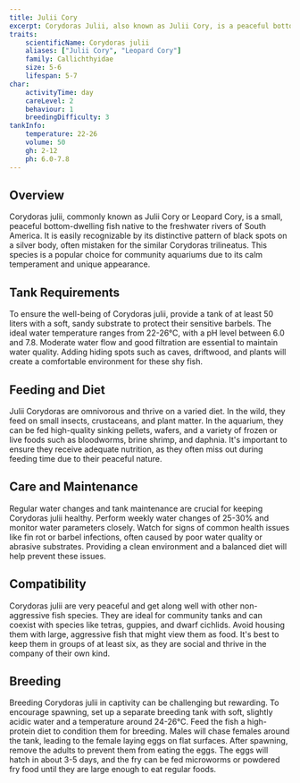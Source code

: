 ```yaml
---
title: Julii Cory
excerpt: Corydoras Julii, also known as Julii Cory, is a peaceful bottom-dwelling fish with distinctive black markings, ideal for community aquariums.
traits:
    scientificName: Corydoras julii
    aliases: ["Julii Cory", "Leopard Cory"]
    family: Callichthyidae
    size: 5-6
    lifespan: 5-7
char:
    activityTime: day
    careLevel: 2
    behaviour: 1
    breedingDifficulty: 3
tankInfo:
    temperature: 22-26
    volume: 50
    gh: 2-12
    ph: 6.0-7.8
---
```


## Overview
Corydoras julii, commonly known as Julii Cory or Leopard Cory, is a small, peaceful bottom-dwelling fish native to the freshwater rivers of South America. It is easily recognizable by its distinctive pattern of black spots on a silver body, often mistaken for the similar Corydoras trilineatus. This species is a popular choice for community aquariums due to its calm temperament and unique appearance.

## Tank Requirements
To ensure the well-being of Corydoras julii, provide a tank of at least 50 liters with a soft, sandy substrate to protect their sensitive barbels. The ideal water temperature ranges from 22-26°C, with a pH level between 6.0 and 7.8. Moderate water flow and good filtration are essential to maintain water quality. Adding hiding spots such as caves, driftwood, and plants will create a comfortable environment for these shy fish.

## Feeding and Diet
Julii Corydoras are omnivorous and thrive on a varied diet. In the wild, they feed on small insects, crustaceans, and plant matter. In the aquarium, they can be fed high-quality sinking pellets, wafers, and a variety of frozen or live foods such as bloodworms, brine shrimp, and daphnia. It's important to ensure they receive adequate nutrition, as they often miss out during feeding time due to their peaceful nature.

## Care and Maintenance
Regular water changes and tank maintenance are crucial for keeping Corydoras julii healthy. Perform weekly water changes of 25-30% and monitor water parameters closely. Watch for signs of common health issues like fin rot or barbel infections, often caused by poor water quality or abrasive substrates. Providing a clean environment and a balanced diet will help prevent these issues.

## Compatibility
Corydoras julii are very peaceful and get along well with other non-aggressive fish species. They are ideal for community tanks and can coexist with species like tetras, guppies, and dwarf cichlids. Avoid housing them with large, aggressive fish that might view them as food. It's best to keep them in groups of at least six, as they are social and thrive in the company of their own kind.

## Breeding
Breeding Corydoras julii in captivity can be challenging but rewarding. To encourage spawning, set up a separate breeding tank with soft, slightly acidic water and a temperature around 24-26°C. Feed the fish a high-protein diet to condition them for breeding. Males will chase females around the tank, leading to the female laying eggs on flat surfaces. After spawning, remove the adults to prevent them from eating the eggs. The eggs will hatch in about 3-5 days, and the fry can be fed microworms or powdered fry food until they are large enough to eat regular foods.
